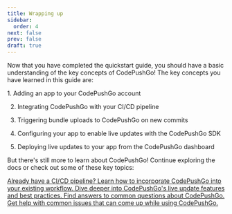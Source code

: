 ```yaml
---
title: Wrapping up
sidebar:
  order: 4
next: false
prev: false
draft: true
---
```



Now that you have completed the quickstart guide, you should have a basic understanding of the key concepts of CodePushGo! The key concepts you have learned in this guide are:

<Steps>
1. Adding an app to your CodePushGo account

2. Integrating CodePushGo with your CI/CD pipeline 

3. Triggering bundle uploads to CodePushGo on new commits

4. Configuring your app to enable live updates with the CodePushGo SDK

5. Deploying live updates to your app from the CodePushGo dashboard
</Steps>

But there's still more to learn about CodePushGo! Continue exploring the docs or check out some of these key topics:

<CardGrid stagger>
  <a href="/docs/getting-started/cicd-integration/">
    <Card title="CI/CD Integration" icon="gitlab">
      Already have a CI/CD pipeline? Learn how to incorporate CodePushGo into your existing workflow.
    </Card>
  </a>

  <a href="/docs/live-updates/">
    <Card title="Live Updates" icon="cloud-download">
      Dive deeper into CodePushGo's live update features and best practices.
    </Card>
  </a>

  <a href="/docs/faq/">  
    <Card title="FAQ" icon="open-book">
      Find answers to common questions about CodePushGo.
    </Card>
  </a>

  <a href="/docs/troubleshooting/">
    <Card title="Troubleshooting" icon="error">
      Get help with common issues that can come up while using CodePushGo.
    </Card>
  </a>
</CardGrid>
